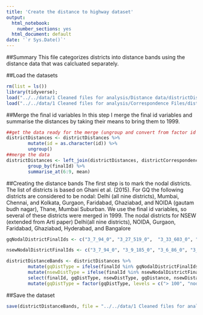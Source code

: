 ```yaml
---
title: 'Create the distance to highway dataset'
output:
  html_notebook: 
    number_sections: yes
  html_document: default
date: '`r Sys.Date()`'
---
```

##Summary
This file categorizes districts into distance bands using the distance data that was calcluated separately.

##Load the datasets

```r
rm(list = ls())
library(tidyverse);
load("../../data/1 Cleaned files for analysis/Distance data/districtDistances.RDA")
load("../../data/1 Cleaned files for analysis/Correspondence Files/districtCorrespondence99.RDA")
```

##Merge the final id variables
In this step I merge the final id variables and summarise the distances by taking their means to bring them to 1999.
```r
##get the data ready for the merge (ungroup and convert from factor id to character)
districtDistances <- districtDistances %>% 
        mutate(id = as.character(id)) %>% 
        ungroup()
##merge the data
districtDistances <- left_join(districtDistances, districtCorrespondence99, by = c("id" = "spatialId")) %>% 
        group_by(finalId) %>% 
        summarise_at(6:9, mean)
```

##Creating the distance bands
The first step is to mark the nodal districts. The list of districts is based on Ghani et al. (2015). For GQ the following districts are considered to be nodal: Delhi (all nine districts), Mumbai, Chennai, and Kolkata, Gurgaon, Faridabad, Ghaziabad, and NOIDA (gautam budh nagar), Thane, Mumbai Suburban. We use the final id variables, so several of these districts were merged in 1999. The nodal districts for NSEW (extended from Arti paper) Delhi(all nine districts), NOIDA, Gurgaon, Faridabad, Ghaziabad, Hyderabad, and Bangalore
```r
gqNodalDistrictFinalIds <- c("3_7_94_0", "3_27_519_0",  "3_33_603_0", "3_19_342_0", "3_6_86_0", "3_6_88_0", "3_9_185_0", "3_27_517_0")

nsewNodalDistrictFinalIds <- c("3_7_94_0", "3_9_185_0", "3_6_86_0", "3_6_88_0", "3_28_536_0", "3_29_572_0")

districtDistanceBands <- districtDistances %>% 
        mutate(gqDistType = ifelse(finalId %in% gqNodalDistrictFinalIds, "nodal", ifelse(gqDistance > 0 & gqDistance <= 40, "0-40", ifelse(gqDistance > 40 & gqDistance <= 100, "40-100", "> 100")))) %>% 
        mutate(nsewDistType = ifelse(finalId %in% nsewNodalDistrictFinalIds, "nodal", ifelse(nsewDistance > 0 & nsewDistance <= 40, "0-40", ifelse(nsewDistance > 40 & nsewDistance <= 100, "40-100", "> 100")))) %>%
        select(finalId, gqDistType, nsewDistType, gqDistance, nsewDistance) %>% 
        mutate(gqDistType = factor(gqDistType, levels = c("> 100", "nodal", "0-40", "40-100")), nsewDistType = factor(nsewDistType, levels = c("> 100", "nodal", "0-40", "40-100"))) ##convert to ordered factors
```

##Save the dataset
```r
save(districtDistanceBands, file = "../../data/1 Cleaned files for analysis/Distance data/districtDistanceBands.RDA")
```

